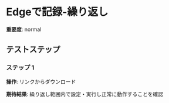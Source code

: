 # Edgeで記録-繰り返し

**重要度**: normal

## テストステップ

### ステップ 1

**操作**: リンクからダウンロード

**期待結果**:
繰り返し範囲内で設定・実行し正常に動作することを確認

